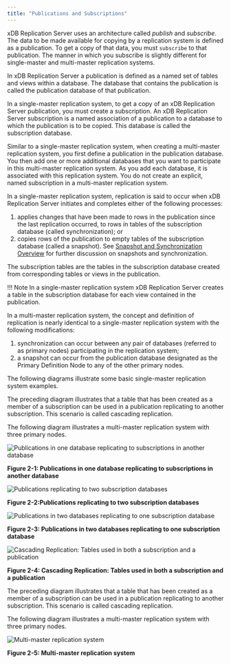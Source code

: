 ```yaml
---
title: "Publications and Subscriptions"
---
```


<div id="publications_and_subscriptions" class="registered_link"></div>

xDB Replication Server uses an architecture called *publish* and *subscribe*. The data to be made available for copying by a replication system is defined as a publication. To get a copy of that data, you must `subscribe` to that publication. The manner in which you subscribe is slightly different for single-master and multi-master replication systems.

In xDB Replication Server a publication is defined as a named set of tables and views within a database. The database that contains the publication is called the publication database of that publication.

In a single-master replication system, to get a copy of an xDB Replication Server publication, you must create a subscription. An xDB Replication Server subscription is a named association of a publication to a database to which the publication is to be copied. This database is called the subscription database.

Similar to a single-master replication system, when creating a multi-master replication system, you first define a publication in the publication database. You then add one or more additional databases that you want to participate in this multi-master replication system. As you add each database, it is associated with this replication system. You do not create an explicit, named subscription in a multi-master replication system.

In a single-master replication system, replication is said to occur when xDB Replication Server initiates and completes either of the following processes:

1.  applies changes that have been made to rows in the publication since the last replication occurred, to rows in tables of the subscription database (called synchronization); or
2.  copies rows of the publication to empty tables of the subscription database (called a snapshot). See [Snapshot and Synchronization Overview](06_snapshot_and_synchronous/#snapshot_and_synchronous) for further discussion on snapshots and synchronization.

The subscription tables are the tables in the subscription database created from corresponding tables or views in the publication.

!!! Note
    In a single-master replication system xDB Replication Server creates a table in the subscription database for each view contained in the publication.

In a multi-master replication system, the concept and definition of replication is nearly identical to a single-master replication system with the following modifications:

1.  synchronization can occur between any pair of databases (referred to as primary nodes) participating in the replication system;
2.  a snapshot can occur from the publication database designated as the Primary Definition Node to any of the other primary nodes.

The following diagrams illustrate some basic single-master replication system examples.

The preceding diagram illustrates that a table that has been created as a member of a subscription can be used in a publication replicating to another subscription. This scenario is called cascading replication.

The following diagram illustrates a multi-master replication system with three primary nodes.

![Publications in one database replicating to subscriptions in another database](../../images/image3.png)

**Figure 2-1: Publications in one database replicating to subscriptions in another database**



![Publications replicating to two subscription databases](../../images/image4.png)

**Figure 2-2:Publications replicating to two subscription databases**

![*Publications in two databases replicating to one subscription database*](../../images/image5.png)

**Figure 2-3: Publications in two databases replicating to one subscription database**

![*Cascading Replication: Tables used in both a subscription and a publication*](../../images/image6.png)

**Figure 2-4: Cascading Replication: Tables used in both a subscription and a publication**

The preceding diagram illustrates that a table that has been created as a member of a subscription can be used in a publication replicating to another subscription. This scenario is called cascading replication.

The following diagram illustrates a multi-master replication system with three primary nodes.

![*Multi-master replication system*](../../images/image7.png)

**Figure 2-5: Multi-master replication system**

